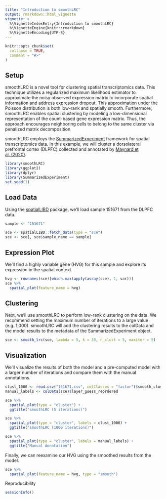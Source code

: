 ```yaml
---
title: "Introduction to smoothLRC"
output: rmarkdown::html_vignette
vignette: >
  %\VignetteIndexEntry{Introduction to smoothLRC}
  %\VignetteEngine{knitr::rmarkdown}
  %\VignetteEncoding{UTF-8}
---
```


```r
knitr::opts_chunk$set(
  collapse = TRUE,
  comment = "#>"
)
```

## Setup

smoothLRC is a novel tool for clustering spatial transcriptomics data. This technique utilizes a regularized maximum likelihood estimator to approximate the noisy observed expression matrix to incorporate spatial information and address expression dropout. This approximation under the Poisson distribution is both low-rank and spatially smooth. Furthermore, smoothLRC enables spatial clustering by modeling a low-dimensional representation of the count-based gene expression matrix. Thus, the approach encourages neighboring cells to belong to the same cluster via penalized matrix decomposition.

smoothLRC employs the [SummarizedExperiment](https://bioconductor.org/packages/release/bioc/html/SummarizedExperiment.html) framework for spatial transcriptomics data. In this example, we will cluster a dorsolateral prefrontal cortex (DLPFC) collected and annotated by [Maynard et al. (2020)](https://www.biorxiv.org/content/10.1101/2020.02.28.969931v1).

```r
library(smoothLRC)
library(ggplot2)
library(dplyr)
library(SummarizedExperiment)
set.seed(1)
```

## Load Data

Using the [spatialLIBD](http://spatial.libd.org/spatialLIBD/) package, we'll load sample 151671 from the DLPFC data. 

```r
sample <- "151671"

sce <- spatialLIBD::fetch_data(type = "sce")
sce <- sce[, sce$sample_name == sample]
```

## Expression Plot

We'll find a highly variable gene (HVG) for this sample and explore its expression in the spatial context.

```r
hvg <- rownames(sce)[which.max(apply(assay(sce), 1, var))]
sce %>% 
  spatial_plot(feature_name = hvg)
```


## Clustering

Next, we'll use smoothLRC to perform low-rank clustering on the data. We recommend setting the maximum number of iterations to a large value (e.g. 1,000). smoothLRC will add the clustering results to the colData and the model results to the metadata of the SummarizedExperiment object.

```r
sce <- smooth_lrc(sce, lambda = 5, k = 30, n_clust = 5, maxiter = 5)
```


## Visualization

We'll visualize the results of both the model and a pre-computed model with a larger number of iterations and compare them with the manual annotations.

```r
clust_1000 <- read.csv("151671.csv", colClasses = "factor")$smooth_cluster_1000
manual_labels <- colData(sce)$layer_guess_reordered

sce %>% 
  spatial_plot(type = "cluster") + 
  ggtitle("smoothLRC (5 iterations)") 

sce %>% 
  spatial_plot(type = "cluster", labels = clust_1000) +
  ggtitle("smoothLRC (1000 iterations)")

sce %>% 
  spatial_plot(type = "cluster", labels = manual_labels) +
  ggtitle("Manual Annotation")


```

Finally, we can reexamine our HVG using the smoothed results from the model.

```r
sce %>% 
  spatial_plot(feature_name = hvg, type = "smooth")

```


Reproducibility

```r
sessionInfo()
```

